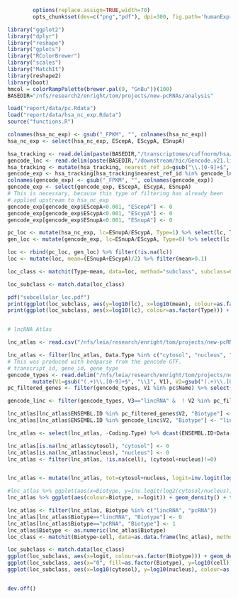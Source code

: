 ```r
        options(replace.assign=TRUE,width=70)
        opts_chunk$set(dev=c("png","pdf"), dpi=300, fig.path='humanExp-fig/', cache.path='cache/humanExp-', par=TRUE, echo=FALSE, warning=F, message=F, cache=FALSE, results='hide', error=F)
```

```r
library("ggplot2")
library("dplyr")
library("reshape")
library("gplots")
library("RColorBrewer")
library("scales")
library("MatchIt")
library(reshape2)
library(boot)
hmcol = colorRampPalette(brewer.pal(9, "GnBu"))(100)
BASEDIR="/nfs/research2/enright/tom/projects/new-pcRNAs/analysis"

load("report/data/pc.Rdata")
load("report/data/hsa_nc_exp.Rdata")
source("functions.R")

```


```r
colnames(hsa_nc_exp) <- gsub("_FPKM", "", colnames(hsa_nc_exp))
hsa_nc_exp <- select(hsa_nc_exp, EScepA, EScypA, ESnupA)

hsa_tracking <- read.delim(paste(BASEDIR,"/transcriptomes/cuffnorm/hsa/isoforms.fpkm_tracking", sep="/"), stringsAsFactors=F, header=T)
gencode_lnc <- read.delim(paste(BASEDIR,"/downstream/hic/Gencode.v21.linc.spliced.bed", sep="/"), stringsAsFactors=F, header=F)
hsa_tracking <- mutate(hsa_tracking, nearest_ref_id=gsub("\\.[0-9]+$", "", nearest_ref_id))
gencode_exp <- hsa_tracking[hsa_tracking$nearest_ref_id %in% gencode_lnc$V4, grepl("tracking_id|FPKM", colnames(hsa_tracking))]
colnames(gencode_exp) <- gsub("_FPKM", "", colnames(gencode_exp))
gencode_exp <- select(gencode_exp, EScepA, EScypA, ESnupA)
# This is necessary, because this type of filtering has already been
# applied upstream to hsa_nc_exp
gencode_exp[gencode_exp$EScepA<0.001, "EScepA"] <- 0
gencode_exp[gencode_exp$EScypA<0.001, "EScypA"] <- 0
gencode_exp[gencode_exp$ESnupA<0.001, "ESnupA"] <- 0

pc_loc <- mutate(hsa_nc_exp, lc=ESnupA/EScypA, Type=1) %>% select(lc, Type, EScepA, ESnupA, EScypA)
gen_loc <- mutate(gencode_exp, lc=ESnupA/EScypA, Type=0) %>% select(lc, Type,EScepA,  ESnupA, EScypA)

loc <- rbind(pc_loc, gen_loc) %>% filter(!is.na(lc))
loc <- mutate(loc, mean=(ESnupA+EScypA)/2) %>% filter(mean>0.1)

loc_class <- matchit(Type~mean, data=loc, method="subclass", subclass=6, sub.by="control")

loc_subclass <- match.data(loc_class)

pdf("subcellular_loc.pdf")
print(ggplot(loc_subclass, aes(y=log10(lc), x=log10(mean), colour=as.factor(Type))) + geom_point(alpha=0.3) + facet_grid(subclass~as.factor(Type)) + theme_bw())
print(ggplot(loc_subclass, aes(x=log10(lc), colour=as.factor(Type))) + geom_density(alpha=0.3) + facet_wrap(~subclass, ncol=1) + theme_bw() + coord_flip() + theme_bw())


# lncRNA Atlas

lnc_atlas <- read.csv("/nfs/leia/research/enright/tom/projects/new-pcRNAs/data/2017-10-03_lncATLAS_all_data.csv", stringsAsFactors=F)

lnc_atlas <- filter(lnc_atlas, Data.Type %in% c("cytosol", "nucleus", "cell"))
# This was produced with bedparse from the gencode GTF.
# transcript_id, gene_id, gene_type
gencode_types <- read.delim("/nfs/leia/research/enright/tom/projects/new-pcRNAs/data/gencode.v24.annotation.info.txt", stringsAsFactors=F, header=F) %>%
		mutate(V1=gsub("(.+)\\.[0-9]+$", "\\1", V1), V2=gsub("(.+)\\.[0-9]+$", "\\1", V2))
pc_filtered_genes <- filter(gencode_types, V1 %in% pc$Name) %>% select(V2,V3) %>% unique %>% filter(V3!="protein_coding")

gencode_linc <- filter(gencode_types, V3=="lincRNA" &  ! V2 %in% pc_filtered_genes$V2) %>% select(V2,V3) %>% unique

lnc_atlas[lnc_atlas$ENSEMBL.ID %in% pc_filtered_genes$V2, "Biotype"] <- "pcRNA"
lnc_atlas[lnc_atlas$ENSEMBL.ID %in% gencode_linc$V2, "Biotype"] <- "lincRNA"

lnc_atlas <- select(lnc_atlas, -Coding.Type) %>% dcast(ENSEMBL.ID+Data.Source+Gene.Name+Biotype~Data.Type, value.var="Value")

lnc_atlas[is.na(lnc_atlas$cytosol), "cytosol"] <- 0
lnc_atlas[is.na(lnc_atlas$nucleus), "nucleus"] <- 0
lnc_atlas <- filter(lnc_atlas, !is.na(cell), (cytosol+nucleus)!=0)


lnc_atlas <- mutate(lnc_atlas, tot=cytosol+nucleus, logit=inv.logit(log2(cytosol/nucleus))) %>% group_by(ENSEMBL.ID) %>% slice(which.max(cell))

#lnc_atlas %>% ggplot(aes(x=Biotype, y=inv.logit(log2(cytosol/nucleus)))) + geom_boxplot() + theme(axis.text.x = element_text(angle = 90, hjust = 1, vjust=0.5)) 
lnc_atlas %>% ggplot(aes(colour=Biotype, x=logit)) + geom_density() + theme(axis.text.x = element_text(angle = 90, hjust = 1, vjust=0.5)) + theme_bw() 

lnc_atlas <- filter(lnc_atlas, Biotype %in% c("lincRNA", "pcRNA"))
lnc_atlas[lnc_atlas$Biotype=="lincRNA", "Biotype"] <- 0
lnc_atlas[lnc_atlas$Biotype=="pcRNA", "Biotype"] <- 1
lnc_atlas$Biotype <- as.numeric(lnc_atlas$Biotype)
loc_class <- matchit(Biotype~cell, data=as.data.frame(lnc_atlas), method="nearest", subclass=3, sub.by="treat")

loc_subclass <- match.data(loc_class)
ggplot(loc_subclass, aes(x=logit, colour=as.factor(Biotype))) + geom_density() + facet_wrap(~subclass, ncol=1) + theme_bw() 
ggplot(loc_subclass, aes(x="0", fill=as.factor(Biotype), y=log10(cell))) + geom_boxplot() + facet_wrap(~subclass, ncol=1) + theme_bw()
ggplot(loc_subclass, aes(x=log10(cytosol), y=log10(nucleus), colour=as.factor(Biotype))) + geom_point() + facet_wrap(~subclass, ncol=1) + geom_abline(slope=1, intercept=0) + theme_bw()


dev.off()

```
